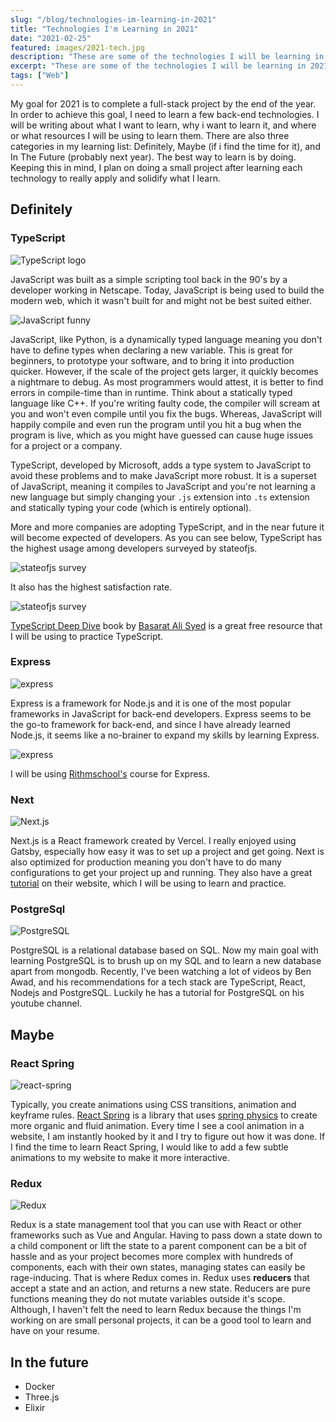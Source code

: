 ```yaml
---
slug: "/blog/technologies-im-learning-in-2021"
title: "Technologies I'm Learning in 2021"
date: "2021-02-25"
featured: images/2021-tech.jpg
description: "These are some of the technologies I will be learning in 2021."
excerpt: "These are some of the technologies I will be learning in 2021."
tags: ["Web"]
---
```


<!-- ![Web Technologies](./images/2021-tech.jpg) -->

My goal for 2021 is to complete a full-stack project by the end of the year. In order to achieve this goal, I need to learn a few back-end technologies. I will be writing about what I want to learn, why i want to learn it, and where or what resources I will be using to learn them. There are also three categories in my learning list: Definitely, Maybe (if i find the time for it), and In The Future (probably next year). The best way to learn is by doing. Keeping this in mind, I plan on doing a small project after learning each technology to really apply and solidify what I learn.

## Definitely

### TypeScript

![TypeScript logo](/images/ts.jpeg)

JavaScript was built as a simple scripting tool back in the 90's by a developer working in Netscape. Today, JavaScript is being used to build the modern web, which it wasn't built for and might not be best suited either.

![JavaScript funny](/images/js-funny.jpeg)

JavaScript, like Python, is a dynamically typed language meaning you don't have to define types when declaring a new variable. This is great for beginners, to prototype your software, and to bring it into production quicker. However, if the scale of the project gets larger, it quickly becomes a nightmare to debug. As most programmers would attest, it is better to find errors in compile-time than in runtime. Think about a statically typed language like C++. If you're writing faulty code, the compiler will scream at you and won't even compile until you fix the bugs. Whereas, JavaScript will happily compile and even run the program until you hit a bug when the program is live, which as you might have guessed can cause huge issues for a project or a company.

TypeScript, developed by Microsoft, adds a type system to JavaScript to avoid these problems and to make JavaScript more robust. It is a superset of JavaScript, meaning it compiles to JavaScript and you're not learning a new language but simply changing your `.js` extension into `.ts` extension and statically typing your code (which is entirely optional).

More and more companies are adopting TypeScript, and in the near future it will become expected of developers. As you can see below, TypeScript has the highest usage among developers surveyed by stateofjs.

![stateofjs survey](/images/ts-usage.png)

It also has the highest satisfaction rate.

![stateofjs survey](/images/js-flavors.png)

[TypeScript Deep Dive](https://basarat.gitbook.io/typescript/) book by [Basarat Ali Syed](https://github.com/basarat) is a great free resource that I will be using to practice TypeScript.

### Express

![express](/images/express.png)

Express is a framework for Node.js and it is one of the most popular frameworks in JavaScript for back-end developers. Express seems to be the go-to framework for back-end, and since I have already learned Node.js, it seems like a no-brainer to expand my skills by learning Express.

![express](/images/express-usage.png)

I will be using [Rithmschool's](https://www.rithmschool.com/courses/node-express-fundamentals/introduction-to-express) course for Express.

### Next

![Next.js](images/nextjs.png)

Next.js is a React framework created by Vercel. I really enjoyed using Gatsby, especially how easy it was to set up a project and get going. Next is also optimized for production meaning you don't have to do many configurations to get your project up and running. They also have a great [tutorial](https://nextjs.org/learn/basics/create-nextjs-app) on their website, which I will be using to learn and practice.

### PostgreSql

![PostgreSQL](images/postgresql-logo.jpeg)

PostgreSQL is a relational database based on SQL. Now my main goal with learning PostgreSQL is to brush up on my SQL and to learn a new database apart from mongodb. Recently, I've been watching a lot of videos by Ben Awad, and his recommendations for a tech stack are TypeScript, React, Nodejs and PostgreSQL. Luckily he has a tutorial for PostgreSQL on his youtube channel.

## Maybe

### React Spring

![react-spring](images/react-spring.jpg)

Typically, you create animations using CSS transitions, animation and keyframe rules. [React Spring](https://www.react-spring.io/) is a library that uses [spring physics](https://www.joshwcomeau.com/animation/a-friendly-introduction-to-spring-physics/) to create more organic and fluid animation. Every time I see a cool animation in a website, I am instantly hooked by it and I try to figure out how it was done. If I find the time to learn React Spring, I would like to add a few subtle animations to my website to make it more interactive.

### Redux

![Redux](images/redux-logo.png)

Redux is a state management tool that you can use with React or other frameworks such as Vue and Angular. Having to pass down a state down to a child component or lift the state to a parent component can be a bit of hassle and as your project becomes more complex with hundreds of components, each with their own states, managing states can easily be rage-inducing. That is where Redux comes in. Redux uses **reducers** that accept a state and an action, and returns a new state. Reducers are pure functions meaning they do not mutate variables outside it's scope. Although, I haven't felt the need to learn Redux because the things I'm working on are small personal projects, it can be a good tool to learn and have on your resume.

## In the future

- Docker
- Three.js
- Elixir
